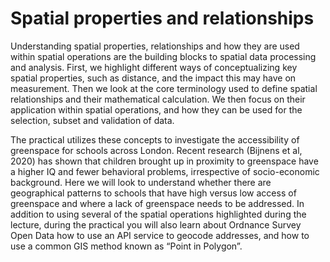 # Spatial properties and relationships

Understanding spatial properties, relationships and how they are used within spatial operations are the building blocks to spatial data processing and analysis. First, we highlight different ways of conceptualizing key spatial properties, such as distance, and the impact this may have on measurement. Then we look at the core terminology used to define spatial relationships and their mathematical calculation. We then focus on their application within spatial operations, and how they can be used for the selection, subset and validation of data.

The practical utilizes these concepts to investigate the accessibility of greenspace for schools across London. Recent research (Bijnens et al, 2020) has shown that children brought up in proximity to greenspace have a higher IQ and fewer behavioral problems, irrespective of socio-economic background. Here we will look to understand whether there are geographical patterns to schools that have high versus low access of greenspace and where a lack of greenspace needs to be addressed. In addition to using several of the spatial operations highlighted during the lecture, during the practical you will also learn about Ordnance Survey Open Data how to use an API service to geocode addresses, and how to use a common GIS method known as “Point in Polygon”.

